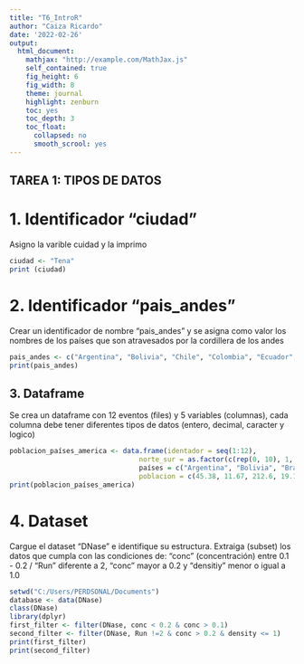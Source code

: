 ```yaml
---
title: "T6_IntroR"
author: "Caiza Ricardo"
date: '2022-02-26'
output: 
  html_document:
    mathjax: "http://example.com/MathJax.js"
    self_contained: true
    fig_height: 6
    fig_width: 8
    theme: journal
    highlight: zenburn
    toc: yes
    toc_depth: 3 
    toc_float:
      collapsed: no
      smooth_scrool: yes
---
```

## TAREA 1: TIPOS DE DATOS
# 1. Identificador "ciudad"
Asigno la varible cuidad y la imprimo
```r
ciudad <- "Tena"
print (ciudad)
```
# 2. Identificador "pais_andes"
Crear un identificador de nombre "pais_andes" y se asigna como valor los nombres de los países que son atravesados por la cordillera de los andes
```r
pais_andes <- c("Argentina", "Bolivia", "Chile", "Colombia", "Ecuador", "Perú", "Venezuela")
print(pais_andes)
```
## 3. Dataframe
Se crea un dataframe con 12 eventos (files) y 5 variables (columnas), cada columna debe tener diferentes tipos de datos (entero, decimal, caracter y logico)

```r
poblacion_países_america <- data.frame(identador = seq(1:12), 
                                norte_sur = as.factor(c(rep(0, 10), 1, 1)), 
                                países = c("Argentina", "Bolivia", "Brasil", "Chile", "Colombia", "Ecuador", "Guyana", "Paraguay", "Perú", "Surinam", "USA", "Mexico"),
                                poblacion = c(45.38, 11.67, 212.6, 19.12, 50.88, 17.64, 0.79,  32.97, 0.59, 329.5, 128.9, 125)) #millones
print(poblacion_países_america)
```
# 4. Dataset
Cargue el dataset "DNase" e identifique su estructura. Extraiga (subset) los datos que cumpla con las condiciones de: "conc" (concentración) entre 0.1 - 0.2 / "Run" diferente a 2, "conc" mayor a 0.2 y "densitiy" menor o igual a 1.0
```r

setwd("C:/Users/PERDSONAL/Documents")
database <- data(DNase)
class(DNase)
library(dplyr)
first_filter <- filter(DNase, conc < 0.2 & conc > 0.1)
second_filter <- filter(DNase, Run !=2 & conc > 0.2 & density <= 1)
print(first_filter)
print(second_filter)
```
